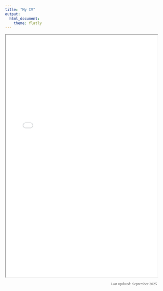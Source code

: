 ```yaml
---
title: "My CV"
output: 
  html_document:
    theme: flatly
---
```


<style>
body {
    font-family: 'Georgia', serif;
}

h1, h2, h3 {
    font-family: 'Georgia', serif;
}
</style>


<iframe src=" Palaguachi-Lopez_Kimberly_CV (2025).pdf " width="100%" height="800px"></iframe>

<p style="text-align: right; font-size: 0.9em; color: #555;">
  Last updated: September 2025
</p>

